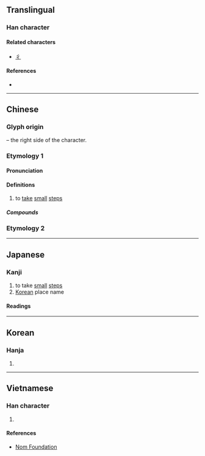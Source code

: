 {{character info/new}}
==Translingual==

===Han character===
{{Han char|rn=7|rad=二|as=01|sn=3|four=10201|canj=MMN,XMMN|ids=⿱一丁}}

====Related characters====
* [[彳]]

====References====
* {{Han ref|kx=0086.050|dkj=00251|dj=0177.030|hdz=10004.040|uh=4E8D|ud=20109|bh=C948|bd=51528}}

----

==Chinese==
{{zh-forms}}

===Glyph origin===
{{Han etyl}}
{{Han simp|行}} – the right side of the character.

===Etymology 1===
====Pronunciation====
{{zh-pron
|m=chù
|c=cuk1
|mc=y
|oc=y
|cat=
}}

====Definitions====
{{zh-hanzi}}

# to [[take]] [[small]] [[step]]s

=====Compounds=====
{{zh-der|彳亍}}

===Etymology 2===
{{zh-see|街|ss}}

----

==Japanese==

===Kanji===
{{ja-kanji|grade=uc|rs=二01}}

# to take [[small]] [[steps]]
# [[Korean]] place name

====Readings====
{{ja-readings
|goon=とく, ちゅ
|kanon=ちょく, ちゅ
|kun=たたず-む
}}

----

==Korean==

===Hanja===
{{ko-hanja|hangeul=[[촉]], [[마]]|rv=chok, ma|mr=ch'ok, ma}}

# {{defn|lang=ko|sort=二01}}

----

==Vietnamese==

===Han character===
{{vi-hantu|[[sục]], [[xúc]], [[súc]], [[xục]]|rs=二01}}

# {{defn|lang=vi|sort=二01}}

====References====
* [http://nomfoundation.org/common/nom_details.php?codepoint=4e8d Nom Foundation]